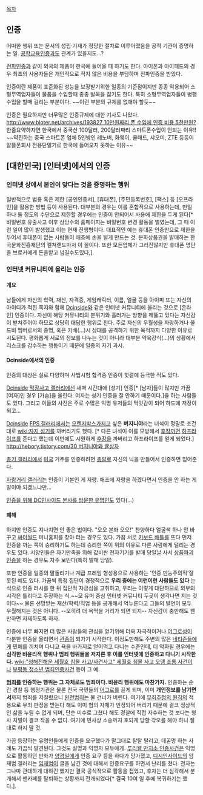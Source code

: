 [[목차]]

== 인증 ==
어떠한 행위 또는 문서의 성립·기재가 정당한 절차로 이루어졌음을 공적 기관이 증명하는 일. [[공학교육인증]]과도 관계가 있을지도...?

[[전파인증]]과 같이 외국의 제품이 한국에 들어올 때 하기도 한다. 아이폰과 아이패드의 경우 최초의 사용자들은 개인적으로 적지 않은 비용을 부담하며 전파인증을 받았다. 

인증이란 제품이 표준화된 성능을 보장받기위한 일종의 기준점이지만 종종 악용되어 소형무역업자들이 물품을 수입할때 종종 발목을 잡기도 한다. 특히 소형무역업자들이 병행수입을 할때 걸리는 부분이다. ~~이런 부분의 규제를 없애야 할듯~~

인증은 필요하지만 너무많은 인증규제에 대한 기사도 나왔다. [[http://www.bloter.net/archives/193827 10만원짜리 폰 수입에 인증 비용 5천만원?]] 한줄요약하자면 한국에서 중국산 100달러, 200달러짜리 스마트폰수입이 안되는 이유!! ~~약진하는 중국 스마트폰 업체 5인방인 레노버, 화웨이, 쿨패드, 샤오미, ZTE 등등이 알뜰폰회사 전용단말기로 한국에 들어오지 못하는 이유~~

== [대한민국] [인터넷]에서의 인증 ==
=== 인터넷 상에서 본인이 맞다는 것을 증명하는 행위 ===
일반적으로 범용 혹은 제한 [공인인증서], [휴대폰], [주민등록번호], [팩스] 등 [오프라인]을 활용한 방법 등이 사용된다. 대부분의 경우는 이를 혼합적으로 사용하는데, 만일 하나 둘 정도의 수단으로 제한할 경우에는 인증이 안되어서 사용에 제한을 두게 된다[* 비밀번호 유출사고 이후 상당수의 홈페이지는 비밀번호 변경 활동을 벌였는데, 그 때 이런 일이 많이 발생했고 이는 현재 진행형이다. 대표적인 예는 휴대폰 인증만으로 제한을 두어서 휴대폰이 없는 사람들이 애초에 손을 털게 만드는 것. 문화상품권을 발매하는 한국문화진흥재단의 컬쳐랜드마저 이 꼴이다. 또한 모든업체가 그러진않지만 휴대폰 명단을 브로커에게 돈을받고 넘길수도있다,].

=== 인터넷 커뮤니티에 올리는 인증 ===
==== 개요 ====
남들에게 자신의 학력, 재산, 자격증, 게임캐릭터, 이름, 얼굴 등을 아이피 또는 자신의 아이디가 적힌 쪽지와 함께 [[Dcinside]]와 같은 인터넷 커뮤니티에 올리는 것으로 [온라인] 인증이다. 자신이 해당 커뮤니티의 분위기와 흘러가는 방향을 꿰뚫고 있다는 자신감이 받쳐주어야 하므로 상당히 대담한 행위로 친다. 주로 자신의 우월성을 자랑하거나 올드비 멤버로서의 증명, 혹은 키배(...)시 상대를 공격하기 위한 목적까지 다양한 이유로 시도된다. 평화롭게 서로의 정보를 나누는 것이 아니라 대부분 약육강식(...)의 상황에서 리스크를 감수하는 행동이기 때문에 일종의 자기 과시. 

==== Dcinside에서의 인증 ====
인증의 대상은 실로 다양하며 사법시험 합격증 인증이 힛갤에 등극한 적도 있다. 

[[Dcinside]] [[막장사고 갤러리]]에선 새벽 시간대에 [성기] 인증[* [남자]들이 많지만 가끔 [여자]인 경우 [가슴]을 올린다. 여자는 성기 인증을 잘 안하기 때문이다.]을 하는 사람들도 있다. 그리고 이들의 사진은 주로 수많은 익명 유저들의 먹잇감이 되어 하드에 저장이 되고...

[[Dcinside]] [[FPS 갤러리]]에서는 [[오렌지박스]]가지고 싶은 '''버지니야'''라는 녀석이 정말로 조건대로 [[wiki:자지 성기]]를 까버리기도 했다. [* 다른 녀석이 이를 모방해서 [[후장]]까면 [[하프라이프]]를 준다고 했는데 이번에도 시원하게 [[후장]]을 까버리고 하프라이프를 얻게 되었다.]
[[http://hebory.tistory.com/30 버지니야와 귤상자]]

[[총기 갤러리]]에서 [[미국]] 거주를 인증하려면 [[총알]]로 자신의 닉을 만들어서 인증하면 믿어준다.

[[자랑거리 갤러리]]는 인증이 기본인 게 자랑. 애초에 자랑을 하겠다면서 인증을 안 하는 게 말이야 되겠느냐만...

[[차유람|인증을 위해 DC인사이드 본사를 방문한 유명인]]도 있다(...)

==== 폐해 ====
하지만 인증도 지나치면 안 좋은 법이다. "오오 본좌 오오!" 찬양하다 얼굴색 하나 안 바꾸고 [[싸이월드]] 미니홈피를 찾아 터는 경우도 있다. 가끔 서로 [[키보드 배틀]]를 뜨다 먼저 인증을 까는 쪽이 승리하기도 하는데 승리한 쪽이 위의 이유로 다른 사람에게 털리는 경우도 있다. 서양인들은 자기만족을 위해 값비싼 전자기기를 발매 당일날 사서 [[상품파괴인증]]을 하는 경우도 자주 보인다(특히 발매 당일).

또한 인증을 일종의 말돌리기나 계급 프레임 형성용으로 사용하는 '인증 만능주의적'잘못된 예도 있다. 가끔씩 특정 집단이 경쟁적으로 '''우리 중에는 이런이런 사람들도 있다''' 는 식으로 인증 러시를 한 뒤 집단적 자긍심을 고취하고, 우리는 이렇게 대단하므로 외부의 시각은 틀리다고 주장하는 식.~~모 유머 중심 인터넷 커뮤니티 두곳이 생각나면 지는 것이다~~ 물론 선망받는 재산/학력/직업 등을 공개해서 억누른다고 그들의 발언이 모두 우월해지는 것은 아니다. --오히려 더 욕먹을 거리가 되면 되지-- 자신감이 충만해도 웬만하면 자제하도록 하자.

인증에 너무 빠지면 더 많은 사람들의 관심을 얻기위해 더욱 자극적이거나 [[어그로]]성이 다분한 인증을 올리면서 [[관종]]이 되가기 시작한다. 이정도만해도 주변의 많은 [[네티즌]]들에게 민폐를 끼치며 다니고 욕을 바가지로 얻어먹고 다니는 수준인데, 더 악화될 경우에는 '''심각한 비윤리적 행위나 범죄 행위들을 저지른 후 이를 인터넷에 인증하고 다니기 시작한다.''' [[wiki:"청해진해운 세월호 침몰 사고/사건사고" 세월호 침몰 사고 오뎅 조롱 사건]]이나 [[부평동 청소년 범죄인증사건]] 등이 그 예.

'''[[범죄]]를 인증하는 행위는 그 자체로도 범죄이다. 비윤리 행위에도 마찬가지.''' 인증하는 순간 경찰 등 행정기관은 물론 전국 국민들의 [[어그로]]를 끌게 되며, 이미 '''개인정보를 남기면서'''까지 범죄를 저질렀으니 [[완전범죄]]는 물 건너가 버린다. 여기에 [[무죄추정의 원칙]]의 적용으로 무죄 판정을 받는다 해도 이미 혐의 자체가 인정되어 버리기 때문에 결코 정상적인 삶을 누릴 수 없게 되며, 단순 미수로 그쳤다 해도 경찰에 직접 자수하는 것 보다는 형사 처벌이 결코 작을 수 없다. 여기에 민사상 소송까지 호되게 당할 각오를 해야 하니 절대로 하지 말 것.

가끔 등장하는 유명인들에게 인증을 요구했다가 말그대로 탈탈 털리고, 데꿀멍 하는 사례도 가끔씩 발견된다. 그것도 실명과 익명자 모두에게. [[루리웹 만지소 인증사건]]은 익명으로 활동하던 만화가 [[양경일]]에게 인증 요구 등을 하다가 망가졌고, [[디시인사이드]]의 임재범 갤러리는 [[임재범]]이 글을 남긴 것에 대해서 인증요구를 하면서 난리를 쳤다. 전자는 그나마 관대하게 대하긴 했지만 결국 공식적으로 활동을 접었고, 후자는 더 심각해서 분개해서 팬카페를 탈퇴하는 상황까지 전개되었다[* 결국 10여 일 후에 복귀하기는 했다.]. 
